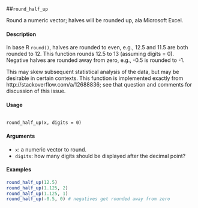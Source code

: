 ##``round_half_up ``

Round a numeric vector; halves will be rounded up, ala Microsoft Excel.

#### Description

In base R ``round()``, halves are rounded to even, e.g., 12.5 and 11.5 are both rounded to 12. This
function rounds 12.5 to 13 (assuming digits = 0). Negative halves are rounded away from zero,
e.g., -0.5 is rounded to -1.

This may skew subsequent statistical analysis of the data, but may be desirable in certain contexts.
This function is implemented exactly from http://stackoverflow.com/a/12688836; see that
question and comments for discussion of this issue.

#### Usage 
<pre><code>
round_half_up(x, digits = 0)
</code></pre> 

#### Arguments
* ``x``: a numeric vector to round.
* ``digits``: how many digits should be displayed after the decimal point?

#### Examples
```r
round_half_up(12.5)
round_half_up(1.125, 2)
round_half_up(1.125, 1)
round_half_up(-0.5, 0) # negatives get rounded away from zero
```

